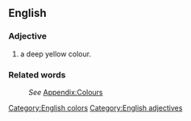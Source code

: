 ==English==
[[Category:English colors]]

===Adjective===
[[Category:English adjectives]]
#a deep yellow colour.

===Related words===
:''See'' [[Wiktionary_Appendix:Colours|Appendix:Colours]]